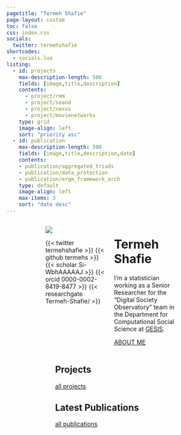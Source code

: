 ```yaml
---
pagetitle: "Termeh Shafie"
page-layout: custom
toc: false
css: index.css
socials:
  twitter: termehshafie
shortcodes:
  - socials.lua
listing: 
  - id: projects
    max-description-length: 500
    fields: [image,title,description]
    contents: 
      - project/rmm
      - project/seand
      - project/nexus
      - project/movienetworks
    type: grid
    image-align: left
    sort: "priority asc"
  - id: publication
    max-description-length: 500
    fields: [image,title,description,date]
    contents: 
    - publication/aggregated_triads
    - publication/data_protection
    - publication/ergm_framework_arch
    type: default
    image-align: left
    max-items: 3
    sort: "date desc"
---
```




:::: {.columns}

::: {.column .col-v-center width="15%"}
:::

::: {.column .col-v-center width="30%"}
::: {.portrait}
![](static/img/avatar.png)

:::{.socials}
{{< twitter termehshafie >}}
{{< github termehs >}}
{{< scholar Si-WbhAAAAAJ >}}
{{< orcid 0000-0002-8419-8477 >}}
{{< researchgate Termeh-Shafie/ >}}
:::
:::

:::

::: {.column .col-v-center width="35%"}

# Termeh Shafie
::: {.termeh-intro}

I’m a statistician working as a Senior Researcher for the “Digital Society Observatory” team in the Department for Computational Social Science at [GESIS](https://www.gesis.org/en/institute/departments/computational-social-science).

:::{.about-link}
[ABOUT ME](about/)
:::

:::
:::


::: {.column .col-v-center width="15%"}
:::



::::

::::{.columns}

::: {.column .col-v-center width="20%"}
:::

::: {.column .col-v-center width="60%"}

## Projects
:::{#projects}
:::

::: {.all-link}
[all projects](project/)
:::


## Latest Publications
:::{#publication}
:::

::: {.all-link}
[all publications](publications/)
:::

:::

::: {.column .col-v-center width="20%"}
:::

::::